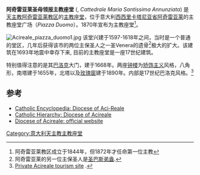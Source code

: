 {{Infobox religious building
| building_name   = 圣母领报主教座堂
| infobox_width   = 
| image                = Acirealeren eliza 1.JPG
| location             = 意大利阿奇雷亚莱 
| religious_affiliation = [[罗马天主教|罗马天主教]]
| province              = 卡塔尼亚省
| website               = http://www.diocesi.acireale.ct.it/
| groundbreaking        = 16c
| year_completed        = 1889
}}
'''阿奇雷亚莱圣母领报主教座堂''' ({{lang-it|Duomo di Acireale}}, ''Cattedrale Maria Santissima Annunziata'') 是[[天主教阿奇雷亚莱教区|天主教阿奇雷亚莱教区]]的[[主教座堂|主教座堂]]，位于意大利[[西西里|西西里]][[卡塔尼亚省|卡塔尼亚省]][[阿奇雷亚莱|阿奇雷亚莱]]的主教座堂广场（''Piazza Duomo''）。1870年宣布为主教座堂<ref>阿奇雷亚莱教区成立于1844年，但1872年才任命第一位主教</ref>。

[[File:Acireale_piazza_duomo1.jpg|thumb]]
该堂兴建于1597-1618年之间，当时是一个普通的堂区，几年后获得该市的两位主保圣人之一圣Venera的遗骨<ref>阿奇雷亚莱的另一位主保圣人是[[圣巴斯弟盎|圣巴斯弟盎]].</ref>极大的扩大。该建筑在1693年地震中幸存下来, 目前的主教座堂是一座17世纪建筑。

特别值得注意的是其[[巴洛克|巴洛克]]大门，建于1668年。两座[[钟楼|钟楼]]为[[矫饰主义|矫饰主义]]风格，八角形，南塔建于1655年，北塔以及[[玫瑰窗|玫瑰窗]]建于1890年。内部是17世纪巴洛克风格。<ref>[http://www.acirealeturismo.com/Default.aspx?tabid=87  Private Acireale tourism site] {{webarchive|url=https://web.archive.org/web/20131203022011/http://www.acirealeturismo.com/Default.aspx?tabid=87 |date=2013-12-03 }}.</ref>

==参考==
{{reflist}}
* [http://www.newadvent.org/cathen/01105a.htm Catholic Encyclopedia: Diocese of Aci-Reale]
* [http://www.catholic-hierarchy.org/diocese/dacir.html Catholic Hierarchy: Diocese of Acireale]
* [http://www.diocesi.acireale.ct.it/ Diocese of Acireale: official website]  {{it icon}}
{{Reflist}}
{{coord|37.613054|N|15.16609|E|source:dewiki_region:IT-CT_scale:800_type:landmark|format=dms|display=title}}
[[Category:意大利天主教主教座堂|Category:意大利天主教主教座堂]]
